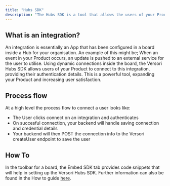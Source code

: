 ```yaml
---
title: "Hubs SDK"
description: "The Hubs SDK is a tool that allows the users of your Product to integrate into different Apps you have configured in the Versori Platform."
---
```


## What is an integration?

An integration is essentially an App that has been configured in a board inside a Hub for your organisation. An example of this might be; When an event in your Product occurs, an update is pushed to an external service for the user to utilise.
Using dynamic connections inside the board, the Versori Hubs SDK allows users of your Product to connect to this integration, providing their authentication details. This is a powerful tool, expanding your Product and increasing user satisfaction.

## Process flow

At a high level the process flow to connect a user looks like:

- The User clicks connect on an integration and authenticates
- On succesful connection, your backend will handle saving connection and credential details
- Your backend will then POST the connection info to the Versori createUser endpoint to save the user

## How To

In the toolbar for a board, the Embed SDK tab provides code snippets that will help in setting up the Versori Hubs SDK. Further information can also be found in the How to guide [here](/how-to-guides/using-the-hubs-sdk).
